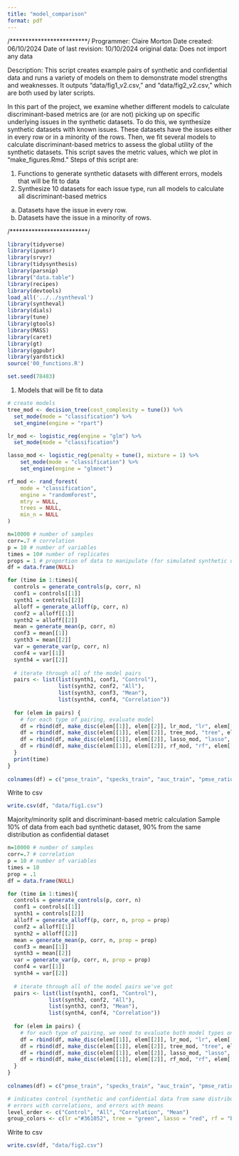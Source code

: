 ```yaml
---
title: "model_comparison"
format: pdf
---
```


/*************************/
Programmer: Claire Morton
Date created: 06/10/2024
Date of last revision: 10/10/2024
original data: Does not import any data

Description: This script creates example pairs of synthetic and confidential data and runs a variety of models on them to demonstrate model strengths and weaknesses. It outputs "data/fig1_v2.csv," and "data/fig2_v2.csv," which are both used by later scripts. 
 
In this part of the project, we examine whether different models to calculate discriminant-based metrics are (or are not) picking up on specific underlying issues in the synthetic datasets. To do this, we synthesize synthetic datasets with known issues. These datasets have the issues either in every row or in a minority of the rows. Then, we fit several models to calculate discriminant-based metrics to assess the global utility of the synthetic datasets. This script saves the metric values, which we plot in "make_figures.Rmd." Steps of this script are:
  
(1) Functions to generate synthetic datasets with different errors, models that will be fit to data
(2) Synthesize 10 datasets for each issue type, run all models to calculate all discriminant-based metrics
  (a) Datasets have the issue in every row.
  (b) Datasets have the issue in a minority of rows.

/*************************/

```r
library(tidyverse)
library(ipumsr)
library(srvyr)
library(tidysynthesis)
library(parsnip)
library("data.table")
library(recipes)
library(devtools)
load_all('../../syntheval')
library(syntheval)
library(dials)
library(tune)
library(gtools)
library(MASS)
library(caret)
library(gt)
library(ggpubr)
library(yardstick)
source('00_functions.R')

set.seed(78483)
```

(1) Models that will be fit to data

```r
# create models
tree_mod <- decision_tree(cost_complexity = tune()) %>%
  set_mode(mode = "classification") %>%
  set_engine(engine = "rpart")

lr_mod <- logistic_reg(engine = "glm") %>%
  set_mode(mode = "classification")

lasso_mod <- logistic_reg(penalty = tune(), mixture = 1) %>%
    set_mode(mode = "classification") %>%
    set_engine(engine = "glmnet")  

rf_mod <- rand_forest(
    mode = "classification",
    engine = "randomForest",
    mtry = NULL,
    trees = NULL,
    min_n = NULL
)
```

```r
n=10000 # number of samples
corr=.7 # correlation
p = 10 # number of variables
times = 10# number of replicates
props = 1 # proportion of data to manipulate (for simulated synthetic datasets)
df = data.frame(NULL)

for (time in 1:times){
  controls = generate_controls(p, corr, n)
  conf1 = controls[[1]]
  synth1 = controls[[2]]
  alloff = generate_alloff(p, corr, n)
  conf2 = alloff[[1]]
  synth2 = alloff[[2]]
  mean = generate_mean(p, corr, n)
  conf3 = mean[[1]]
  synth3 = mean[[2]]
  var = generate_var(p, corr, n)
  conf4 = var[[1]]
  synth4 = var[[2]]
  
  # iterate through all of the model pairs
  pairs <- list(list(synth1, conf1, "Control"),
                list(synth2, conf2, "All"),
                list(synth3, conf3, "Mean"),
                list(synth4, conf4, "Correlation"))
  
  for (elem in pairs) {
    # for each type of pairing, evaluate model
    df = rbind(df, make_disc(elem[[1]], elem[[2]], lr_mod, "lr", elem[[3]], "none"))
    df = rbind(df, make_disc(elem[[1]], elem[[2]], tree_mod, "tree", elem[[3]], "cp"))
    df = rbind(df, make_disc(elem[[1]], elem[[2]], lasso_mod, "lasso", elem[[3]], "penalty"))
    df = rbind(df, make_disc(elem[[1]], elem[[2]], rf_mod, "rf", elem[[3]], "none"))
  }
  print(time)
}
  
colnames(df) = c("pmse_train", "specks_train", "auc_train", "pmse_ratio_train", "pmse_test", "specks_test", "auc_test", "pmse_ratio_test", "type", "name")
```

Write to csv
```r
write.csv(df, "data/fig1.csv")
```


Majority/minority split and discriminant-based metric calculation
Sample 10% of data from each bad synthetic dataset, 90% from the same distribution as confidential dataset

```r
n=10000 # number of samples
corr=.7 # correlation
p = 10 # number of variables
times = 10
prop = .1
df = data.frame(NULL)

for (time in 1:times){
  controls = generate_controls(p, corr, n)
  conf1 = controls[[1]]
  synth1 = controls[[2]]
  alloff = generate_alloff(p, corr, n, prop = prop)
  conf2 = alloff[[1]]
  synth2 = alloff[[2]]
  mean = generate_mean(p, corr, n, prop = prop)
  conf3 = mean[[1]]
  synth3 = mean[[2]]
  var = generate_var(p, corr, n, prop = prop)
  conf4 = var[[1]]
  synth4 = var[[2]]
  
  # iterate through all of the model pairs we've got
  pairs <- list(list(synth1, conf1, "Control"),
             list(synth2, conf2, "All"),
             list(synth3, conf3, "Mean"),
             list(synth4, conf4, "Correlation"))
  
  for (elem in pairs) {
    # for each type of pairing, we need to evaluate both model types on cont and cat data
    df = rbind(df, make_disc(elem[[1]], elem[[2]], lr_mod, "lr", elem[[3]], "none"))
    df = rbind(df, make_disc(elem[[1]], elem[[2]], tree_mod, "tree", elem[[3]], "cp"))
    df = rbind(df, make_disc(elem[[1]], elem[[2]], lasso_mod, "lasso", elem[[3]], "penalty"))
    df = rbind(df, make_disc(elem[[1]], elem[[2]], rf_mod, "rf", elem[[3]], "none"))
  }
}
  
colnames(df) = c("pmse_train", "specks_train", "auc_train", "pmse_ratio_train", "pmse_test", "specks_test", "auc_test", "pmse_ratio_test", "type", "name")

# indicates control (synthetic and confidential data from same distribution), errors with both mean and variance, 
# errors with correlations, and errors with means
level_order <- c("Control", "All", "Correlation", "Mean") 
group_colors <- c(lr ="#361052", tree = "green", lasso = "red", rf = "blue")
```

Write to csv
```r
write.csv(df, "data/fig2.csv")
```